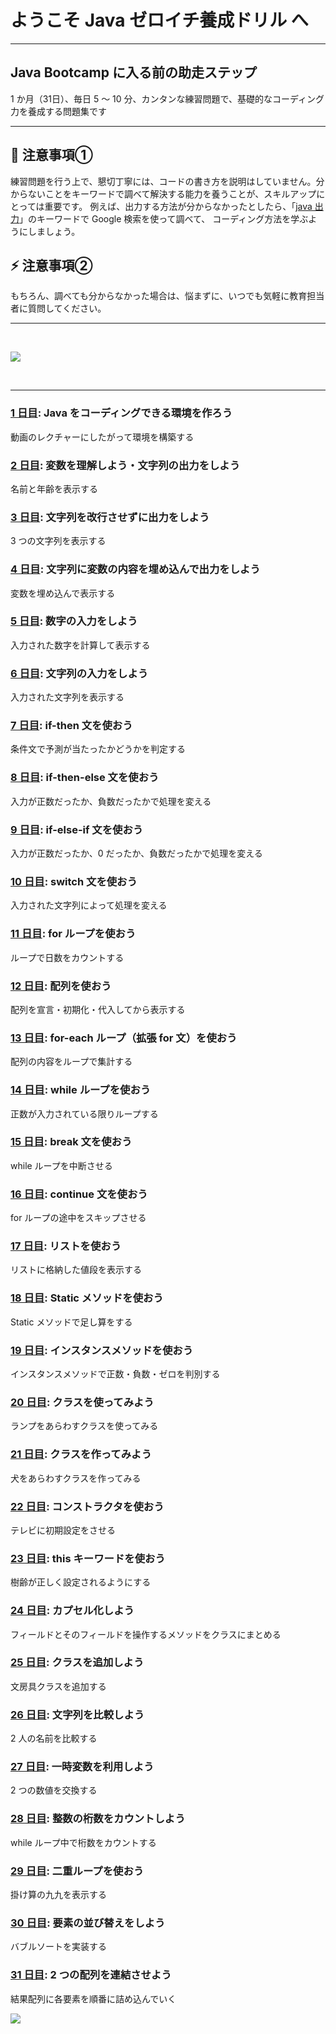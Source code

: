 # ようこそ Java ゼロイチ養成ドリル へ

---

## Java Bootcamp に入る前の助走ステップ

1 か月（31日）、毎日 5 ～ 10 分、カンタンな練習問題で、基礎的なコーディング力を養成する問題集です

---

## 🥇 注意事項①  

練習問題を行う上で、懇切丁寧には、コードの書き方を説明はしていません。分からないことをキーワードで調べて解決する能力を養うことが、スキルアップにとっては重要です。
例えば、出力する方法が分からなかったとしたら、「[java 出力](https://www.google.com/search?q=java+出力)」のキーワードで Google 検索を使って調べて、
コーディング方法を学ぶようにしましょう。

## ⚡️ 注意事項②  

もちろん、調べても分からなかった場合は、悩まずに、いつでも気軽に教育担当者に質問してください。

---

<br />

![](./java-zero-to-one-logo.svg)

<br />

---

### [1 日目](./day01/develop-env): Java をコーディングできる環境を作ろう
動画のレクチャーにしたがって環境を構築する

### [2 日目](./day02/print-variables): 変数を理解しよう・文字列の出力をしよう
名前と年齢を表示する

### [3 日目](./day03/print-without-new-line): 文字列を改行させずに出力をしよう
3 つの文字列を表示する

### [4 日目](./day04/print-with-format): 文字列に変数の内容を埋め込んで出力をしよう
変数を埋め込んで表示する

### [5 日目](./day05/input-numeric): 数字の入力をしよう
入力された数字を計算して表示する

### [6 日目](./day06/input-string): 文字列の入力をしよう
入力された文字列を表示する

### [7 日目](./day07/if-then): if-then 文を使おう
条件文で予測が当たったかどうかを判定する

### [8 日目](./day08/if-then-else): if-then-else 文を使おう
入力が正数だったか、負数だったかで処理を変える

### [9 日目](./day09/if-else-if): if-else-if 文を使おう
入力が正数だったか、0 だったか、負数だったかで処理を変える

### [10 日目](./day10/switch-statement): switch 文を使おう
入力された文字列によって処理を変える

### [11 日目](./day11/for-loop): for ループを使おう
ループで日数をカウントする

### [12 日目](./day12/array): 配列を使おう
配列を宣言・初期化・代入してから表示する

### [13 日目](./day13/for-each-loop): for-each ループ（拡張 for 文）を使おう
配列の内容をループで集計する

### [14 日目](./day14/while-loop): while ループを使おう
正数が入力されている限りループする

### [15 日目](./day15/break-statement): break 文を使おう
while ループを中断させる

### [16 日目](./day16/continue-statement): continue 文を使おう
for ループの途中をスキップさせる

### [17 日目](./day17/list): リストを使おう
リストに格納した値段を表示する

### [18 日目](./day18/static-method): Static メソッドを使おう
Static メソッドで足し算をする

### [19 日目](./day19/instance-method): インスタンスメソッドを使おう
インスタンスメソッドで正数・負数・ゼロを判別する

### [20 日目](./day20/use-class): クラスを使ってみよう
ランプをあらわすクラスを使ってみる

### [21 日目](./day21/make-class): クラスを作ってみよう
犬をあらわすクラスを作ってみる

### [22 日目](./day22/constructor-of-instance): コンストラクタを使おう
テレビに初期設定をさせる

### [23 日目](./day23/this-of-instance): this キーワードを使おう
樹齢が正しく設定されるようにする

### [24 日目](./day24/encapsulation): カプセル化しよう
フィールドとそのフィールドを操作するメソッドをクラスにまとめる

### [25 日目](./day25/add-new-class): クラスを追加しよう
文房具クラスを追加する

### [26 日目](./day26): 文字列を比較しよう
2 人の名前を比較する

### [27 日目](./day27): 一時変数を利用しよう
2 つの数値を交換する

### [28 日目](./day28): 整数の桁数をカウントしよう
while ループ中で桁数をカウントする

### [29 日目](./day29): 二重ループを使おう
掛け算の九九を表示する

### [30 日目](./day30): 要素の並び替えをしよう
バブルソートを実装する

### [31 日目](./day31): 2 つの配列を連結させよう
結果配列に各要素を順番に詰め込んでいく

![](./zero_to_one.jpg)
